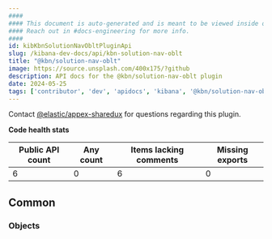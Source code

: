 ```yaml
---
####
#### This document is auto-generated and is meant to be viewed inside our experimental, new docs system.
#### Reach out in #docs-engineering for more info.
####
id: kibKbnSolutionNavObltPluginApi
slug: /kibana-dev-docs/api/kbn-solution-nav-oblt
title: "@kbn/solution-nav-oblt"
image: https://source.unsplash.com/400x175/?github
description: API docs for the @kbn/solution-nav-oblt plugin
date: 2024-05-25
tags: ['contributor', 'dev', 'apidocs', 'kibana', '@kbn/solution-nav-oblt']
---
```




Contact [@elastic/appex-sharedux](https://github.com/orgs/elastic/teams/appex-sharedux) for questions regarding this plugin.

**Code health stats**

| Public API count  | Any count | Items lacking comments | Missing exports |
|-------------------|-----------|------------------------|-----------------|
| 6 | 0 | 6 | 0 |

## Common

### Objects
<DocDefinitionList data={kbnSolutionNavObltObj.common.objects}/>

